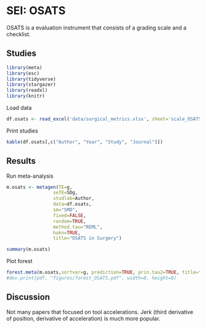 
# **SEI: OSATS**

OSATS is a evaluation instrument that consists of a grading scale and a checklist.

## Studies
```r
library(meta)
library(esc)
library(tidyverse)
library(stargazer)
library(readxl)
library(knitr)
```
Load data
```r
df.osats <- read_excel('data/surgical_metrics.xlsx', sheet='scale_OSATS')
```
Print studies
```r
kable(df.osats[,c("Author", "Year", "Study", "Journal")])
```
## Results
Run meta-analysis
```r
m.osats <- metagen(TE=g,
                 seTE=SDg,
                 studlab=Author,
                 data=df.osats,
                 sm="SMD",
                 fixed=FALSE,
                 random=TRUE,
                 method.tau="REML",
                 hakn=TRUE,
                 title="OSATS in Surgery")
```
```r
summary(m.osats)
```

Plot forest
```r
forest.meta(m.osats,sortvar=g, prediction=TRUE, prin.tau2=TRUE, title="OSATS in Surgery")
#dev.print(pdf, "figures/forest_OSATS.pdf", width=8, height=8)
```

## Discussion
Not many papers that focused on tool accelerations. Jerk (third derivative of position, derivative of acceleration) is much more popular.